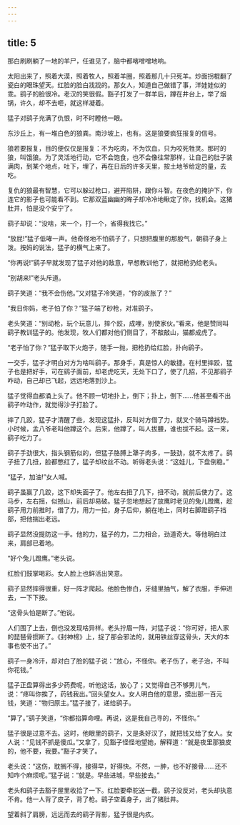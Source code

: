 ```yaml
---
---
---
```

title: 5
---



那白刷刷躺了一地的羊尸，任谁见了，脑中都喀噌噌地响。

太阳出来了，照着大漠，照着牧人，照着羊圈，照着那几十只死羊。炒面拐棍翻了瓷白的眼珠望天。红脸的脸白戕戕的。那女人，知道自己做错了事，洋娃娃似的乖。鹞子的脸很冷。老汉的笑很假。豁子打发了一群羊后，蹲在井台上，举了烟锅，许久，却不去咂，就这样凝着。

猛子对鹞子充满了仇恨，时不时瞪他一眼。

东沙丘上，有一堆白色的狼粪。南沙坡上，也有。这是狼要疯狂报复的信号。

狼若要报复，目的便仅仅是报复：不为吃肉，不为饮血，只为咬死牲灵。那时的狼，叫饿狼。为了灵活地行动，它不会饱食，也不会像往常那样，让自己的肚子装满肉，到某个地点，吐下，埋了，再在日后的许多天里，按土地爷给定的量，去吃。

复仇的狼最有智慧，它可以躲过枪口，避开陷阱，跟你斗智。在夜色的掩护下，你连它的影子也可能看不到。它那双蓝幽幽的眸子却冷冷地瞅定了你，找机会。这猪肚井，怕是没个安宁了。

鹞子却说：“没啥，来一个，打一个，省得我找它。”

“放屁!”猛子低哮一声。他奇怪地不怕鹞子了，只想把腹里的那股气，朝鹞子身上泼。按妈的说法，猛子的横气上来了。

“你再说!”鹞子早就发现了猛子对他的敌意，早想教训他了，就把枪扔给老头。

“别胡来!”老头斥道。

鹞子笑道：“我不会伤他。”又对猛子冷笑道，“你的皮胀了？”

“我日你妈，老子怕了你？”猛子端了砂枪，对准鹞子。

老头笑道：“别动枪，玩个玩意儿，摔个跤，成哩，别使家伙。”看来，他是赞同叫鹞子教训猛子的。他发现，牧人们都对他们侧目了，不敲敲山，猫都成虎了。

“老子怕了你？”猛子取下火炮子，随手一抛，把枪扔给红脸，扑向鹞子。

一交手，猛子才明白对方为啥叫鹞子。那身手，真是惊人的敏捷。在村里摔跤，猛子也是把好手，可在鹞子面前，却老虎吃天，无处下口了，使了几招，不见那鹞子咋动，自己却已飞起，远远地落到沙上。

猛子觉得血都涌上头了。他不顾一切地扑上，倒下；扑上，倒下……他甚至看不出鹞子咋动作，就觉得沙子打脸了。

摔了几跤，猛子才清醒了些，发现这猛扑，反叫对方借了力，就叉个骑马蹲裆势。小时候，孟八爷老叫他蹲这个。后来，他蹲了，叫人拔腰，谁也拔不起。这一来，鹞子吃力了。

鹞子手劲很大，指头钢筋似的，但猛子胳膊上犟子肉多，一鼓劲，就不太疼了。鹞子扭了几扭，脸都憋红了，猛子却纹丝不动。听得老头说：“这娃儿，下盘倒稳。”

“猛子，加油!”女人喊。

鹞子虽赢了几跤，这下却失面子了。他左右扭了几下，扭不动，就前后使力了。这马步，左右摇，似撼山，前后却易破。猛子忽地想起了放鹰时老见的兔儿蹬鹰，趁鹞子用力前推时，借了力，用力一拉，身子后仰，躺在地上，同时右脚蹬鹞子裆部，把他揣出老远。

鹞子显然没提防这一手。他的力，猛子的力，二力相合，劲道奇大。等他明白过来，肩部已着地。

“好个兔儿蹬鹰。”老头说。

红脸们鼓掌喝彩。女人脸上也鲜活出笑意。

鹞子显然摔得很重，好一阵才爬起。他脸色惨白，牙缝里抽气，解了衣服，手伸进去，一下下按。

“这骨头怕是断了。”他说。

人们围了上去，倒也没发现啥异样。老头拧眉一阵，对猛子说：“你可好，把人家的琵琶骨掼断了。《封神榜》上，捉了那会邪法的，就用铁丝穿这骨头，天大的本事也使不出了。”

鹞子一身冷汗，却对白了脸的猛子说：“放心，不怪你。老子伤了，老子治，不叫你花钱。”

猛子正盘算得出多少药费呢，听他这话，放心了；又觉得自己不够男儿气，说：“疼叫你挨了，药钱我出。”回头望女人。女人明白他的意思，摸出那一百元钱，笑道：“物归原主。”猛子接了，递给鹞子。

“算了。”鹞子笑道，“你都掐算命哩。再说，这是我自己寻的，不怪你。”

猛子很是过意不去。这时，他眼里的鹞子，又是条好汉了，就把钱又给了女人。女人说：“见钱不抓是傻瓜。”又拿了，见豁子怪怪地望她，解释道：“就是夜里那狼皮的，他不要，我要。”豁子才笑了。

老头说：“这伤，耽搁不得，接得早，好得快。不然，一肿，也不好接骨……还不知咋个麻烦呢。”猛子说：“就是。早些进城，早些接去。”

老头和鹞子去豁子屋里收拾了一下。红脸要牵驼送一截，鹞子没反对，老头却执意不肯。他一人背了皮子，背了枪。鹞子空着身子，出了猪肚井。

望着斜了肩膀，远远而去的鹞子背影，猛子很是内疚。